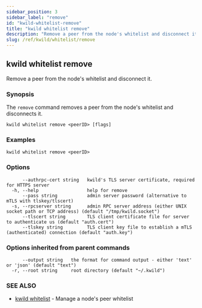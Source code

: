 ```yaml
---
sidebar_position: 3
sidebar_label: "remove"
id: "kwild-whitelist-remove"
title: "kwild whitelist remove"
description: "Remove a peer from the node's whitelist and disconnect it."
slug: /ref/kwild/whitelist/remove
---
```


## kwild whitelist remove

Remove a peer from the node's whitelist and disconnect it.

### Synopsis

The `remove` command removes a peer from the node's whitelist and disconnects it.

```
kwild whitelist remove <peerID> [flags]
```

### Examples

```
kwild whitelist remove <peerID>
```

### Options

```
      --authrpc-cert string   kwild's TLS server certificate, required for HTTPS server
  -h, --help                  help for remove
      --pass string           admin server password (alternative to mTLS with tlskey/tlscert)
  -s, --rpcserver string      admin RPC server address (either UNIX socket path or TCP address) (default "/tmp/kwild.socket")
      --tlscert string        TLS client certificate file for server to authenticate us (default "auth.cert")
      --tlskey string         TLS client key file to establish a mTLS (authenticated) connection (default "auth.key")
```

### Options inherited from parent commands

```
      --output string   the format for command output - either 'text' or 'json' (default "text")
  -r, --root string     root directory (default "~/.kwild")
```

### SEE ALSO

* [kwild whitelist](/docs/ref/kwild/whitelist)	 - Manage a node's peer whitelist

